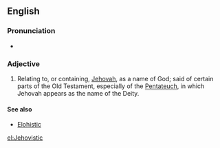 ==English==

===Pronunciation===
* {{IPA|/dʒəˌhoʊˈvɪs.tɪk/|/dʒiˌhoʊˈvɪs.tɪk/|lang=en}}

===Adjective===
{{en-adj|-}}

#Relating to, or containing, [[Jehovah]], as a name of God; said of certain parts of the Old Testament, especially of the [[Pentateuch]], in which Jehovah appears as the name of the Deity.

====See also====
* [[Elohistic]]

[[el:Jehovistic]]
